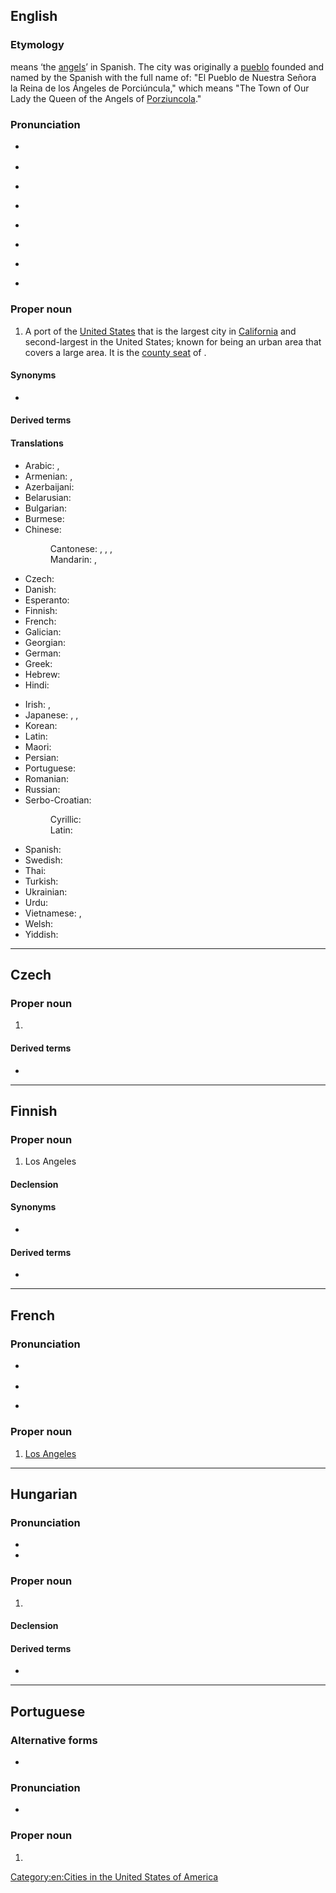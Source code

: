 {{also|Los Ángeles|Los Ângeles}}
==English==
{{wikipedia}}

===Etymology===
{{m|es|[[los|Los]] [[ángeles|Ángeles]]}} means ‘the [[angels]]’ in Spanish. The city was originally a [[pueblo]] founded and named by the Spanish with the full name of: "El Pueblo de Nuestra Señora la Reina de los Ángeles de Porciúncula," which means "The Town of Our Lady the Queen of the Angels of [[w:Porziuncola|Porziuncola]]."

===Pronunciation===
* {{a|GenAm}} {{IPA|en|/lɔs ˈændʒələs/}}
* {{audio|en|En-us-Los Angeles.ogg|Audio (US)}}
* {{a|cot-caught|Canada}} {{IPA|en|/lɑs ˈændʒələs/}}
* {{audio|en|En-ca-Los Angeles.ogg|Audio (CA)}}
* {{a|RP}} {{IPA|en|/lɒs ˈændʒɪliːz/}}
* {{audio|en|en-uk-Los Angeles.ogg|Audio (UK)}}
* {{a|dated|GenAm}} {{IPA|en|/lɔs ˈæŋɡələs/|/lɔs ˈænələs/}}
* {{hyph|en|Los An|ge|les}}

===Proper noun===
{{en-proper noun|head=Los Angeles}}

# A port of the [[United States]] that is the largest city in [[California]] and second-largest in the United States; known for being an urban area that covers a large area. It is the [[county seat]] of {{l|en|Los Angeles County}}.

====Synonyms====
* {{l|en|LA}}

====Derived terms====
{{der2|en
|Angelino
|Angeleno
|Los Angeleno
|Los Angeles County
|Los Angelization
}}

====Translations====
{{trans-top|largest city in California}}
* Arabic: {{t|ar|لُوس اَنْجِلِيس|m}}, {{t|ar|لُوس أَنْجِلُوس|m}}
* Armenian: {{t|hy|Լոս Անջելես}}, {{t|hy|Լոս}}
* Azerbaijani: {{t|az|Los-Anceles}}
* Belarusian: {{t|be|Лос-А́нджэлес|m}}
* Bulgarian: {{t|bg|Лос А́нджелис|m}}
* Burmese: {{t|my|လော့အိန်ဂျယ်လိစ်|sc=Mymr}}
* Chinese:
*: Cantonese: {{t|yue|洛杉磯}}, {{t|yue|洛杉矶|tr=lok6 caam3 gei1, lok3 caam3 gei1}}, {{t|yue|羅省}}, {{t|yue|罗省|tr=lo4 saang2}} {{q|dated}}
*: Mandarin: {{t+|cmn|洛杉磯}}, {{t+|cmn|洛杉矶|tr=Luòshānjī}}
* Czech: {{t+|cs|Los Angeles}}
* Danish: {{t|da|Los Angeles}}
* Esperanto: {{t|eo|Los-Anĝeleso}}
* Finnish: {{t+|fi|Los Angeles}}
* French: {{t+|fr|Los Angeles}}
* Galician: {{t+|gl|Os Ánxeles|m-p}}
* Georgian: {{t|ka|ლოს-ანჯელესი|sc=Geor}}
* German: {{t+|de|Los Angeles}}
* Greek: {{t+|el|Λος Άντζελες}}
* Hebrew: {{t|he|לוס אנג'לס|tr=Los Anjeles}}
* Hindi: {{t|hi|लॉस ऐन्जेलिस|tr=lŏs ainjēlis}}
{{trans-mid}}
* Irish: {{t|ga|Cathair na nAingeal|f}}, {{t|ga|Los Angeles}}
* Japanese: {{t|ja|ロサンゼルス|tr=Rosanzerusu}}, {{qualifier|abbreviation}} {{t+|ja|ロス|tr=Rosu}}, {{qualifier|obsolete}} {{t|ja|羅府|tr=らふ, Rafu|sc=Jpan}}
* Korean: {{t+|ko|로스앤젤레스}}
* Latin: {{t|la|Angelopolis|f}}
* Maori: {{t|mi|Ngā Ānahera}}
* Persian: {{t+|fa|لس‌آنجلس|tr=los-ânjeles}}
* Portuguese: {{t|pt|Los Angeles|f}}
* Romanian: {{t+|ro|Los Angeles}}
* Russian: {{t+|ru|Лос-А́нджелес|m}}
* Serbo-Croatian:
*: Cyrillic: {{t|sh|Лос Анџелес|m|sc=Cyrl}}
*: Latin: {{t|sh|Los Andželes|m}}
* Spanish: {{t+|es|Los Ángeles|m}}
* Swedish: {{t+|sv|Los Angeles}}
* Thai: {{t|th|ลอสแอนเจลิส|tr=lôt ae-nor-jay-lít}}
* Turkish: {{t|tr|Los Angeles}}
* Ukrainian: {{t|uk|Лос-А́нджелес|m}}
* Urdu: {{t|ur|لاس اینجلس|tr=lŏs ainjēlis}}
* Vietnamese: {{t|vi|Lốt An giơ lét}}, {{t|vi|Lốt}} {{qualifier|informal}}
* Welsh: {{t|cy|Los Angeles}}
* Yiddish: {{t|yi|לאָס־אַנדזשעלעס}}
{{trans-bottom}}

[[Category:en:Cities in the United States of America]]

----

==Czech==

===Proper noun===
{{cs-proper noun|g=n}}

# {{l|en|Los Angeles}}

====Derived terms====
* {{l|cs|losangeleský}}

----

==Finnish==

===Proper noun===
{{fi-proper noun|head=Los Angeles}}

# Los Angeles

====Declension====
{{fi-decl-risti|n=sg|Los Angeles|||a|i=0}}

====Synonyms====
* {{l|fi|Los}} {{qualifier|informal}}

====Derived terms====
* {{l|fi|losangelesilainen}}

----

==French==

===Pronunciation===
* {{a|France}} {{fr-IPA|losse‿andgelèss}}
* {{audio|Fr-Paris--Los Angeles.ogg|Audio (Paris)|lang=fr}}
* {{a|Quebec}} {{fr-IPA|losse‿angèles|losse‿a_ndgélèss}}

===Proper noun===
{{fr-proper noun}}

# [[Los Angeles#English|Los Angeles]]

----

==Hungarian==

===Pronunciation===
* {{hu-IPA|loszandzselesz}}
* {{hyphenation|Los|An|ge|les|lang=hu}}

===Proper noun===
{{head|hu|proper noun|head=Los Angeles}}

# {{place|hu|city|s/California|c/United States of America|t1=Los Angeles}}

====Declension====
{{hu-infl-nom|Los Angelese|e|-|v=sz|n=sg}}{{hu-pos-etek|Los Angeles||ei|n=sg}}

====Derived terms====
* {{l|hu|Los Angeles-i}}

----

==Portuguese==

===Alternative forms===
* {{l|pt|Los Ângeles}} {{qualifier|uncommon}}

===Pronunciation===
* {{a|Brazil}} {{IPA|/loz ˈɐ̃.ʒe.lis/|lang=pt}}

===Proper noun===
{{pt-proper noun|f|head=Los Angeles}}

# {{place|pt|city|s/California|c/United States of America|t1=Los Angeles}}